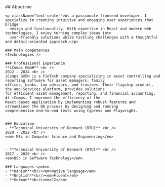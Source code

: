 
<Section addTopPadding={false} id="about" class="bg-secondary">
  <Prose class="mx-auto ">
    ## About me

    <p className="text-center">As a passionate frontend developer, I specialize in creating intuitive and engaging user experiences that bridge
      design and functionality. With expertise in React and modern web technologies, I enjoy turning complex ideas into
      user-friendly solutions while tackling challenges with a thoughtful and detail-oriented approach.</p>

    ### Main competences
    <Technologies />

    ### Professional Experience
    **iComps GmbH** <br />
    2022 - 2024 <br />
    iComps GmbH is a FinTech company specializing in asset controlling and reporting software for asset managers, family
    offices, banks, tax advisors, and trustees. Their flagship product, the amc-Services platform, provides solutions
    for efficient asset management, reporting, and financial accounting. At iComps, I improved the efficiency of the
    React-based application by implementing robust features and streamlined the QA process by designing and running
    comprehensive end-to-end tests using Cypress and Playwright.


    ### Education
    - **Technical University of Denmark (DTU)** <br />
    2020 - 2022 <br />
    <em> MSc in Computer Science and Engineering</em>


    - **Technical University of Denmark (DTU)** <br />
    2017 - 2020 <br />
    <em>BSc in Software Technology</em>

    ### Languages spoken
    - **Danish**<br/><em>Native language</em>
    - **English**<br/><em>Fluent</em>
    - **German**<br/><em>C2</em>

  </Prose>
</Section>